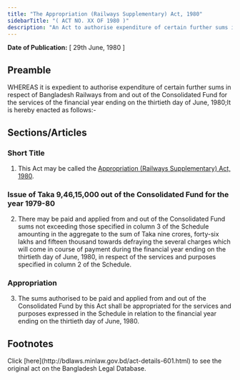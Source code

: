 ```yaml
---
title: "The Appropriation (Railways Supplementary) Act, 1980"
sidebarTitle: "( ACT NO. XX OF 1980 )"
description: "An Act to authorise expenditure of certain further sums in respect of Bangladesh Railways from and out of the Consolidated Fund for the services of the financial year ending on the thirtieth day of June, 1980."
---
```


**Date of Publication:** [ 29th June, 1980 ]

## Preamble

WHEREAS it is expedient to authorise expenditure of certain further sums in respect of Bangladesh Railways from and out of the Consolidated Fund for the services of the financial year ending on the thirtieth day of June, 1980;It is hereby enacted as follows:-

## Sections/Articles

### Short Title

1. This Act may be called the [Appropriation (Railways Supplementary) Act, 1980](/laws/volume-21/act-601 "Appropriation (Railways Supplementary) Act, 1980").

### Issue of Taka 9,46,15,000 out of the Consolidated Fund for the year 1979-80

2. There may be paid and applied from and out of the Consolidated Fund sums not exceeding those specified in column 3 of the Schedule amounting in the aggregate to the sum of Taka nine crores, forty-six lakhs and fifteen thousand towards defraying the several charges which will come in course of payment during the financial year ending on the thirtieth day of June, 1980, in respect of the services and purposes specified in column 2 of the Schedule.

### Appropriation

3. The sums authorised to be paid and applied from and out of the Consolidated Fund by this Act shall be appropriated for the services and purposes expressed in the Schedule in relation to the financial year ending on the thirtieth day of June, 1980.

## Footnotes

<Note>
  Click [here](http://bdlaws.minlaw.gov.bd/act-details-601.html) to see the original act on the Bangladesh Legal Database.
</Note>
